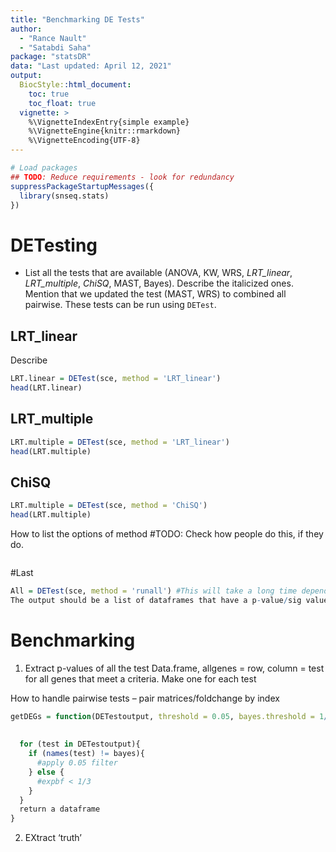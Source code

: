 ```yaml
---
title: "Benchmarking DE Tests"
author: 
  - "Rance Nault"
  - "Satabdi Saha"
package: "statsDR"
data: "Last updated: April 12, 2021"
output: 
  BiocStyle::html_document:
    toc: true
    toc_float: true
  vignette: >
    %\VignetteIndexEntry{simple example}
    %\VignetteEngine{knitr::rmarkdown}
    %\VignetteEncoding{UTF-8}
---
```


```r
# Load packages
## TODO: Reduce requirements - look for redundancy
suppressPackageStartupMessages({
  library(snseq.stats)
})
```
# DETesting

- List all the tests that are available (ANOVA, KW, WRS, _LRT_linear_, _LRT_multiple_, _ChiSQ_, MAST, Bayes). Describe the italicized ones. Mention that we updated the test (MAST, WRS) to combined all pairwise. These tests can be run using `DETest`.

## LRT_linear
Describe
```r
LRT.linear = DETest(sce, method = 'LRT_linear')
head(LRT.linear)
```

## LRT_multiple
```r
LRT.multiple = DETest(sce, method = 'LRT_linear')
head(LRT.multiple)
```

## ChiSQ
```r
LRT.multiple = DETest(sce, method = 'ChiSQ')
head(LRT.multiple)
```

How to list the options of method #TODO: Check how people do this, if they do. 
```r

```


#Last
```r
All = DETest(sce, method = 'runall') #This will take a long time depending on the amount of genes.
The output should be a list of dataframes that have a p-value/sig value
```


# Benchmarking
1) Extract p-values of all the test
Data.frame, allgenes = row, column = test for all genes that meet a criteria. Make one for each test 

How to handle pairwise tests -- pair matrices/foldchange by index
```r
getDEGs = function(DETestoutput, threshold = 0.05, bayes.threshold = 1/3, fc.threshold = 1, pct.expressed = 0){
  
  
  for (test in DETestoutput){
    if (names(test) != bayes){
      #apply 0.05 filter
    } else {
      #expbf < 1/3
    }
  }
  return a dataframe
}
```


2) EXtract 'truth'
```r

```












